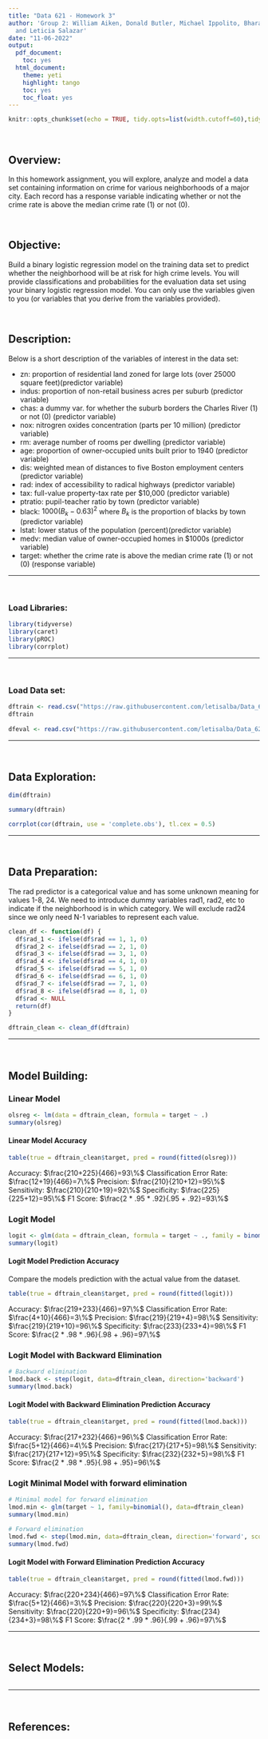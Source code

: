 ```yaml
---
title: "Data 621 - Homework 3"
author: 'Group 2: William Aiken, Donald Butler, Michael Ippolito, Bharani Nittala,
  and Leticia Salazar'
date: "11-06-2022"
output:
  pdf_document:
    toc: yes
  html_document:
    theme: yeti
    highlight: tango
    toc: yes
    toc_float: yes
---
```


```r
knitr::opts_chunk$set(echo = TRUE, tidy.opts=list(width.cutoff=60),tidy=TRUE)
```

$~$

## Overview: 
In this homework assignment, you will explore, analyze and model a data set containing information on crime for various neighborhoods of a major city. Each record has a response variable indicating whether or not the crime rate is above the median crime rate (1) or not (0).

$~$

## Objective: 
Build a binary logistic regression model on the training data set to predict whether the neighborhood will be at risk for high crime levels. You will provide classifications and probabilities for the evaluation data set using your binary logistic regression model. You can only use the variables given to you (or variables that you derive from the variables provided). 

$~$

## Description:

Below is a short description of the variables of interest in the data set:

* zn: proportion of residential land zoned for large lots (over 25000 square feet)(predictor variable)
* indus: proportion of non-retail business acres per suburb (predictor variable) 
* chas: a dummy var. for whether the suburb borders the Charles River (1) or not (0) (predictor variable)
* nox: nitrogren oxides concentration (parts per 10 million) (predictor variable)
* rm: average number of rooms per dwelling (predictor variable)
* age: proportion of owner-occupied units built prior to 1940 (predictor variable)
* dis: weighted mean of distances to five Boston employment centers (predictor variable)
* rad: index of accessibility to radical highways (predictor variable)
* tax: full-value property-tax rate per $10,000 (predictor variable)
* ptratio: pupil-teacher ratio by town (predictor variable)
* black: $1000(B_k - 0.63)^2$ where $B_k$ is the proportion of blacks by town (predictor variable)
* lstat: lower status of the population (percent)(predictor variable)
* medv: median value of owner-occupied homes in $1000s (predictor variable)
* target: whether the crime rate is above the median crime rate (1) or not (0) (response variable)

-------------------------

$~$

### Load Libraries:

```r
library(tidyverse)
library(caret)
library(pROC)
library(corrplot)
```


-------------------------

$~$

### Load Data set:

```r
dftrain <- read.csv("https://raw.githubusercontent.com/letisalba/Data_621/master/Homework_3/csv/crime-training-data_modified.csv")
dftrain
  
dfeval <- read.csv("https://raw.githubusercontent.com/letisalba/Data_621/master/Homework_3/csv/crime-evaluation-data_modified.csv")
```


-------------------------

$~$

## Data Exploration:

```r
dim(dftrain)
```


```r
summary(dftrain)
```


```r
corrplot(cor(dftrain, use = 'complete.obs'), tl.cex = 0.5)
```

-------------------------

$~$

## Data Preparation:

The rad predictor is a categorical value and has some unknown meaning for values 1-8, 24. We need to introduce dummy variables rad1, rad2, etc to indicate if the neighborhood is in which category. We will exclude rad24 since we only need N-1 variables to represent each value.

```r
clean_df <- function(df) {
  df$rad_1 <- ifelse(df$rad == 1, 1, 0)
  df$rad_2 <- ifelse(df$rad == 2, 1, 0)
  df$rad_3 <- ifelse(df$rad == 3, 1, 0)
  df$rad_4 <- ifelse(df$rad == 4, 1, 0)
  df$rad_5 <- ifelse(df$rad == 5, 1, 0)
  df$rad_6 <- ifelse(df$rad == 6, 1, 0)
  df$rad_7 <- ifelse(df$rad == 7, 1, 0)
  df$rad_8 <- ifelse(df$rad == 8, 1, 0)
  df$rad <- NULL
  return(df)
}

dftrain_clean <- clean_df(dftrain)

```


-------------------------

$~$

## Model Building:

### Linear Model

```r
olsreg <- lm(data = dftrain_clean, formula = target ~ .)
summary(olsreg)
```

#### Linear Model Accuracy

```r
table(true = dftrain_clean$target, pred = round(fitted(olsreg)))
```

Accuracy: $\frac{210+225}{466}=93\%$
Classification Error Rate: $\frac{12+19}{466}=7\%$
Precision: $\frac{210}{210+12}=95\%$
Sensitivity: $\frac{210}{210+19}=92\%$
Specificity: $\frac{225}{225+12}=95\%$
F1 Score: $\frac{2 * .95 * .92}{.95 + .92}=93\%$

### Logit Model

```r
logit <- glm(data = dftrain_clean, formula = target ~ ., family = binomial (link = "logit"))
summary(logit)
```

#### Logit Model Prediction Accuracy

Compare the models prediction with the actual value from the dataset.

```r
table(true = dftrain_clean$target, pred = round(fitted(logit)))
```

Accuracy: $\frac{219+233}{466}=97\%$
Classification Error Rate: $\frac{4+10}{466}=3\%$
Precision: $\frac{219}{219+4}=98\%$
Sensitivity: $\frac{219}{219+10}=96\%$
Specificity: $\frac{233}{233+4}=98\%$
F1 Score: $\frac{2 * .98 * .96}{.98 + .96}=97\%$

### Logit Model with Backward Elimination

```r
# Backward elimination
lmod.back <- step(logit, data=dftrain_clean, direction='backward')
summary(lmod.back)
```

#### Logit Model with Backward Elimination Prediction Accuracy

```r
table(true = dftrain_clean$target, pred = round(fitted(lmod.back)))
```

Accuracy: $\frac{217+232}{466}=96\%$
Classification Error Rate: $\frac{5+12}{466}=4\%$
Precision: $\frac{217}{217+5}=98\%$
Sensitivity: $\frac{217}{217+12}=95\%$
Specificity: $\frac{232}{232+5}=98\%$
F1 Score: $\frac{2 * .98 * .95}{.98 + .95}=96\%$

###  Logit Minimal Model with forward elimination

```r
# Minimal model for forward elimination
lmod.min <- glm(target ~ 1, family=binomial(), data=dftrain_clean)
summary(lmod.min)
```

```r
# Forward elimination
lmod.fwd <- step(lmod.min, data=dftrain_clean, direction='forward', scope=formula(logit))
summary(lmod.fwd)
```

#### Logit Model with Forward Elimination Prediction Accuracy

```r
table(true = dftrain_clean$target, pred = round(fitted(lmod.fwd)))
```

Accuracy: $\frac{220+234}{466}=97\%$
Classification Error Rate: $\frac{5+12}{466}=3\%$
Precision: $\frac{220}{220+3}=99\%$
Sensitivity: $\frac{220}{220+9}=96\%$
Specificity: $\frac{234}{234+3}=98\%$
F1 Score: $\frac{2 * .99 * .96}{.99 + .96}=97\%$


-------------------------

$~$

## Select Models: 

```r

```





-------------------------

$~$

## References:

